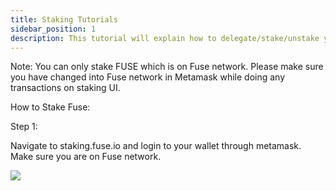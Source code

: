 ```yaml
---
title: Staking Tutorials
sidebar_position: 1
description: This tutorial will explain how to delegate/stake/unstake your FUSE.
---
```


Note: You can only stake FUSE which is on Fuse network. Please make sure you have changed into Fuse network in Metamask while doing any transactions on staking UI. 

How to Stake Fuse:

Step 1:

Navigate to staking.fuse.io and login to your wallet through metamask. Make sure you are on Fuse network. 

![](/img/ffr.png)
